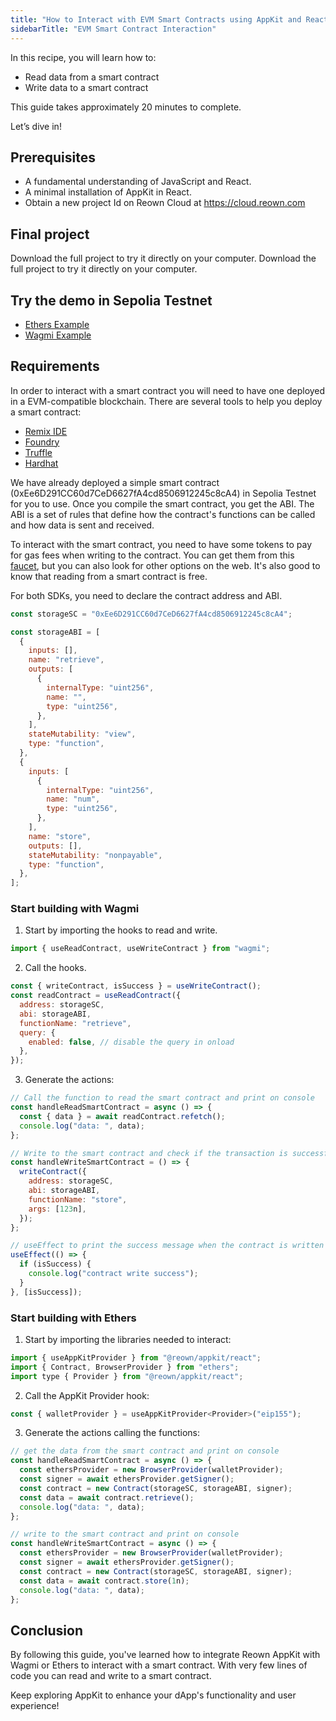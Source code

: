 ```yaml
---
title: "How to Interact with EVM Smart Contracts using AppKit and React"
sidebarTitle: "EVM Smart Contract Interaction"
---
```


In this recipe, you will learn how to:

- Read data from a smart contract
- Write data to a smart contract

This guide takes approximately 20 minutes to complete.

Let’s dive in!

## Prerequisites

- A fundamental understanding of JavaScript and React.
- A minimal installation of AppKit in React.
- Obtain a new project Id on Reown Cloud at https://cloud.reown.com

## Final project
<Card title="Appkit Wagmi Example with smart contract interactions" icon="github" href="https://github.com/reown-com/appkit-web-examples/tree/main/react/react-wagmi">
Download the full project to try it directly on your computer.
</Card>

<Card title="Appkit Ethers Example with smart contract interactions" icon="github" href="https://github.com/reown-com/appkit-web-examples/tree/main/react/react-ethers">
Download the full project to try it directly on your computer.
</Card>

## Try the demo in Sepolia Testnet

- [Ethers Example](https://appkit-web-examples-react-ethers.reown.com/)
- [Wagmi Example](https://appkit-web-examples-react-wagmi.reown.com/)

## Requirements

In order to interact with a smart contract you will need to have one deployed in a EVM-compatible blockchain. There are several tools to help you deploy a smart contract:

- [Remix IDE](https://remix.ethereum.org/)
- [Foundry](https://getfoundry.sh/)
- [Truffle](https://www.trufflesuite.com/)
- [Hardhat](https://hardhat.org/)

We have already deployed a simple smart contract (0xEe6D291CC60d7CeD6627fA4cd8506912245c8cA4) in Sepolia Testnet for you to use. Once you compile the smart contract, you get the ABI.
The ABI is a set of rules that define how the contract's functions can be called and how data is sent and received.

To interact with the smart contract, you need to have some tokens to pay for gas fees when writing to the contract. You can get them from this [faucet](https://cloud.google.com/application/web3/faucet/ethereum/sepolia), but you can also look for other options on the web.
It's also good to know that reading from a smart contract is free.

For both SDKs, you need to declare the contract address and ABI.

```jsx
const storageSC = "0xEe6D291CC60d7CeD6627fA4cd8506912245c8cA4";

const storageABI = [
  {
    inputs: [],
    name: "retrieve",
    outputs: [
      {
        internalType: "uint256",
        name: "",
        type: "uint256",
      },
    ],
    stateMutability: "view",
    type: "function",
  },
  {
    inputs: [
      {
        internalType: "uint256",
        name: "num",
        type: "uint256",
      },
    ],
    name: "store",
    outputs: [],
    stateMutability: "nonpayable",
    type: "function",
  },
];
```

### Start building with Wagmi

1. Start by importing the hooks to read and write.

```jsx
import { useReadContract, useWriteContract } from "wagmi";
```

2. Call the hooks.

```jsx
const { writeContract, isSuccess } = useWriteContract();
const readContract = useReadContract({
  address: storageSC,
  abi: storageABI,
  functionName: "retrieve",
  query: {
    enabled: false, // disable the query in onload
  },
});
```

3. Generate the actions:

```jsx
// Call the function to read the smart contract and print on console
const handleReadSmartContract = async () => {
  const { data } = await readContract.refetch();
  console.log("data: ", data);
};

// Write to the smart contract and check if the transaction is successful with useEffect
const handleWriteSmartContract = () => {
  writeContract({
    address: storageSC,
    abi: storageABI,
    functionName: "store",
    args: [123n],
  });
};

// useEffect to print the success message when the contract is written
useEffect(() => {
  if (isSuccess) {
    console.log("contract write success");
  }
}, [isSuccess]);
```

### Start building with Ethers

1. Start by importing the libraries needed to interact:

```jsx
import { useAppKitProvider } from "@reown/appkit/react";
import { Contract, BrowserProvider } from "ethers";
import type { Provider } from "@reown/appkit/react";
```

2. Call the AppKit Provider hook:

```jsx
const { walletProvider } = useAppKitProvider<Provider>("eip155");
```

3. Generate the actions calling the functions:

```jsx
// get the data from the smart contract and print on console
const handleReadSmartContract = async () => {
  const ethersProvider = new BrowserProvider(walletProvider);
  const signer = await ethersProvider.getSigner();
  const contract = new Contract(storageSC, storageABI, signer);
  const data = await contract.retrieve();
  console.log("data: ", data);
};

// write to the smart contract and print on console
const handleWriteSmartContract = async () => {
  const ethersProvider = new BrowserProvider(walletProvider);
  const signer = await ethersProvider.getSigner();
  const contract = new Contract(storageSC, storageABI, signer);
  const data = await contract.store(1n);
  console.log("data: ", data);
};
```

## Conclusion

By following this guide, you've learned how to integrate Reown AppKit with Wagmi or Ethers to interact with a smart contract.
With very few lines of code you can read and write to a smart contract.

Keep exploring AppKit to enhance your dApp's functionality and user experience!
